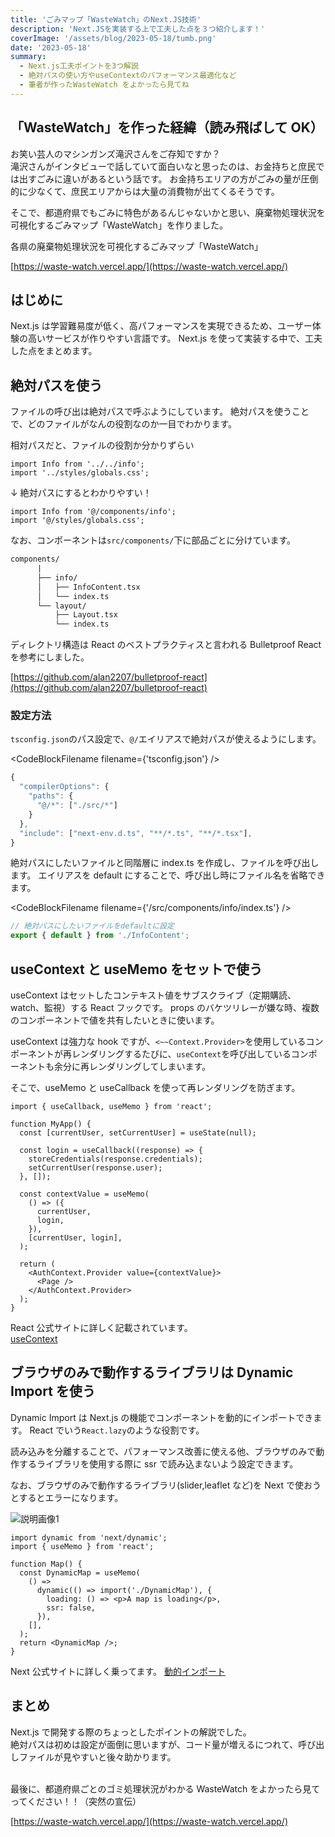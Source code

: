 ```yaml
---
title: 'ごみマップ「WasteWatch」のNext.JS技術'
description: 'Next.JSを実装する上で工夫した点を３つ紹介します！'
coverImage: '/assets/blog/2023-05-18/tumb.png'
date: '2023-05-18'
summary:
  - Next.js工夫ポイントを3つ解説
  - 絶対パスの使い方やuseContextのパフォーマンス最適化など
  - 筆者が作ったWasteWatch をよかったら見てね
---
```


## 「WasteWatch」を作った経緯（読み飛ばして OK）

お笑い芸人のマシンガンズ滝沢さんをご存知ですか？  
滝沢さんがインタビューで話していて面白いなと思ったのは、お金持ちと庶民では出すごみに違いがあるという話です。
お金持ちエリアの方がごみの量が圧倒的に少なくて、庶民エリアからは大量の消費物が出てくるそうです。

そこで、都道府県でもごみに特色があるんじゃないかと思い、廃棄物処理状況を可視化するごみマップ「WasteWatch」を作りました。

各県の廃棄物処理状況を可視化するごみマップ「WasteWatch」

[https://waste-watch.vercel.app/](https://waste-watch.vercel.app/)

## はじめに

Next.js は学習難易度が低く、高パフォーマンスを実現できるため、ユーザー体験の高いサービスが作りやすい言語です。
Next.js を使って実装する中で、工夫した点をまとめます。

## 絶対パスを使う

ファイルの呼び出は絶対パスで呼ぶようにしています。
絶対パスを使うことで、どのファイルがなんの役割なのか一目でわかります。

相対パスだと、ファイルの役割か分かりずらい

```tsx
import Info from '../../info';
import '../styles/globals.css';
```

↓ 絶対パスにするとわかりやすい！

```tsx
import Info from '@/components/info';
import '@/styles/globals.css';
```

なお、コンポーネントは`src/components/`下に部品ごとに分けています。

```txt
components/
      |
      ├── info/
      │   ├── InfoContent.tsx
      │   └── index.ts
      └── layout/
          ├── Layout.tsx
          └── index.ts
```

ディレクトリ構造は React のベストプラクティスと言われる Bulletproof React を参考にしました。

[https://github.com/alan2207/bulletproof-react](https://github.com/alan2207/bulletproof-react)

### 設定方法

`tsconfig.json`のパス設定で、`@/`エイリアスで絶対パスが使えるようにします。

<CodeBlockFilename filename={'tsconfig.json'} />

```ts
{
  "compilerOptions": {
    "paths": {
      "@/*": ["./src/*"]
    }
  },
  "include": ["next-env.d.ts", "**/*.ts", "**/*.tsx"],
}
```

絶対パスにしたいファイルと同階層に index.ts を作成し、ファイルを呼び出します。
エイリアスを default にすることで、呼び出し時にファイル名を省略できます。

<CodeBlockFilename filename={'/src/components/info/index.ts'} />

```ts
// 絶対パスにしたいファイルをdefaultに設定
export { default } from './InfoContent';
```

## useContext と useMemo をセットで使う

useContext はセットしたコンテキスト値をサブスクライブ（定期購読、watch、監視）する React フックです。
props のバケツリレーが嫌な時、複数のコンポーネントで値を共有したいときに使います。

useContext は強力な hook ですが、`<~~Context.Provider>`を使用しているコンポーネントが再レンダリングするたびに、`useContext`を呼び出しているコンポーネントも余分に再レンダリングしてしまいます。

そこで、useMemo と useCallback を使って再レンダリングを防ぎます。

```tsx
import { useCallback, useMemo } from 'react';

function MyApp() {
  const [currentUser, setCurrentUser] = useState(null);

  const login = useCallback((response) => {
    storeCredentials(response.credentials);
    setCurrentUser(response.user);
  }, []);

  const contextValue = useMemo(
    () => ({
      currentUser,
      login,
    }),
    [currentUser, login],
  );

  return (
    <AuthContext.Provider value={contextValue}>
      <Page />
    </AuthContext.Provider>
  );
}
```

React 公式サイトに詳しく記載されています。  
[useContext](https://react.dev/reference/react/useContext)

## ブラウザのみで動作するライブラリは Dynamic Import を使う

Dynamic Import は Next.js の機能でコンポーネントを動的にインポートできます。
React でいう`React.lazy`のような役割です。

読み込みを分離することで、パフォーマンス改善に使える他、ブラウザのみで動作するライブラリを使用する際に ssr で読み込まないよう設定できます。

なお、ブラウザのみで動作するライブラリ(slider,leaflet など)を Next で使おうとするとエラーになります。

![説明画像1](/assets/blog/2023-05-18/image1.png)

```tsx
import dynamic from 'next/dynamic';
import { useMemo } from 'react';

function Map() {
  const DynamicMap = useMemo(
    () =>
      dynamic(() => import('./DynamicMap'), {
        loading: () => <p>A map is loading</p>,
        ssr: false,
      }),
    [],
  );
  return <DynamicMap />;
}
```

Next 公式サイトに詳しく乗ってます。
[動的インポート](https://nextjs-ja-translation-docs.vercel.app/docs/advanced-features/dynamic-import)

## まとめ

Next.js で開発する際のちょっとしたポイントの解説でした。  
絶対パスは初めは設定が面倒に思いますが、コード量が増えるにつれて、呼び出しファイルが見やすいと後々助かります。

<br />
最後に、都道府県ごとのゴミ処理状況がわかる WasteWatch をよかったら見てってください！！（突然の宣伝）

[https://waste-watch.vercel.app/](https://waste-watch.vercel.app/)
